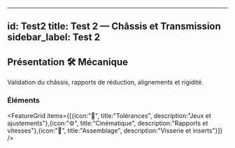 
---
id: Test2
title: Test 2 — Châssis et Transmission
sidebar_label: Test 2
---

## Présentation <span className="badge-sticker badge-mecanique">🛠️ Mécanique</span>

<InfoCard type="info" title="Aperçu du test" icon="🧱">
Validation du châssis, rapports de réduction, alignements et rigidité.
</InfoCard>

### Éléments
<Table headers={["Élément", "Référence", "Rôle"]}
  data={[["Châssis", "PLA/PETG", "Support"],["Roues", "65mm", "Traction"],["Transmission", "Engrenages/Courroies", "Mouvement"]]}
/>

<FeatureGrid items={[{icon:"📐", title:"Tolérances", description:"Jeux et ajustements"},{icon:"⚙️", title:"Cinématique", description:"Rapports et vitesses"},{icon:"🔩", title:"Assemblage", description:"Visserie et inserts"}]} />


